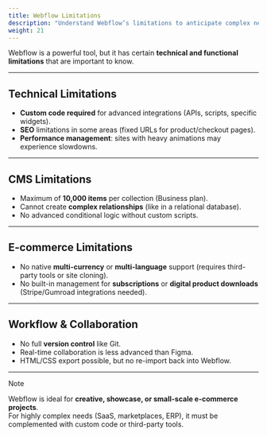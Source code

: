 ```yaml
---
title: Webflow Limitations
description: "Understand Webflow’s limitations to anticipate complex needs and choose the right tools."
weight: 21
---
```


Webflow is a powerful tool, but it has certain **technical and functional limitations** that are important to know.

---

## Technical Limitations

- **Custom code required** for advanced integrations (APIs, scripts, specific widgets).
- **SEO** limitations in some areas (fixed URLs for product/checkout pages).
- **Performance management**: sites with heavy animations may experience slowdowns.

---

## CMS Limitations

- Maximum of **10,000 items** per collection (Business plan).
- Cannot create **complex relationships** (like in a relational database).
- No advanced conditional logic without custom scripts.

---

## E-commerce Limitations

- No native **multi-currency** or **multi-language** support (requires third-party tools or site cloning).
- No built-in management for **subscriptions** or **digital product downloads** (Stripe/Gumroad integrations needed).

---

## Workflow & Collaboration

- No full **version control** like Git.
- Real-time collaboration is less advanced than Figma.
- HTML/CSS export possible, but no re-import back into Webflow.

---

> [!NOTE]  
> Webflow is ideal for **creative, showcase, or small-scale e-commerce projects**.  
> For highly complex needs (SaaS, marketplaces, ERP), it must be complemented with custom code or third-party tools.
